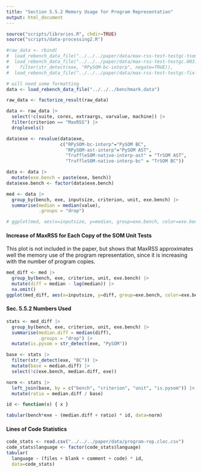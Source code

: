 ```yaml
---
title: "Section 5.5.2 Memory Usage for Program Representation"
output: html_document
---
```


```r
source("scripts/libraries.R", chdir=TRUE)
source("scripts/data-processing2.R")

#raw_data <- rbind(
#  load_rebench_data_file("../../../paper/data/max-rss-test-testgc-tsom.002.data.bz2"),
#  load_rebench_data_file("../../../paper/data/max-rss-test-testgc.003.data.bz2") |>
#    filter(str_detect(exe, "RPySOM-bc-interp", negate=TRUE)),
#  load_rebench_data_file("../../../paper/data/max-rss-test-testgc-fix-pysom.data.bz2"))

# will need some formatting
data <- load_rebench_data_file("../../../benchmark.data")

raw_data <- factorize_result(raw_data)

data <- raw_data |>
  select(!c(suite, cores, extraargs, varvalue, machine)) |>
  filter(criterion == "MaxRSS") |>
  droplevels()

data$exe <- revalue(data$exe,
                    c("RPySOM-bc-interp"="PySOM BC",
                      "RPySOM-ast-interp"="PySOM AST",
                      "TruffleSOM-native-interp-ast" = "TrSOM AST",
                      "TruffleSOM-native-interp-bc" = "TrSOM BC"))

data <- data |>
  mutate(exe.bench = paste(exe, bench))
data$exe.bench <- factor(data$exe.bench)

med <- data |>
  group_by(bench, exe, inputsize, criterion, unit, exe.bench) |>
  summarise(median = median(value),
            .groups = "drop")
```



```r
# ggplot(med, aes(x=inputsize, y=median, group=exe.bench, color=exe.bench)) + geom_line()
```

#### Increase of MaxRSS for Each Copy of the SOM Unit Tests

This plot is not included in the paper, but shows that MaxRSS approximates well
the memory use of the program representation, since it is increasing with the
number of program copies.

```r
med_diff <- med |>
  group_by(bench, exe, criterion, unit, exe.bench) |>
  mutate(diff = median - lag(median)) |>
  na.omit()
ggplot(med_diff, aes(x=inputsize, y=diff, group=exe.bench, color=exe.bench)) + geom_line()
```

#### Sec. 5.5.2 Numbers Used

```r
stats <- med_diff |>
  group_by(bench, exe, criterion, unit, exe.bench) |>
  summarise(median.diff = median(diff),
            .groups = "drop") |>
  mutate(is.pysom = str_detect(exe, "PySOM"))

base <- stats |>
  filter(str_detect(exe, "BC")) |>
  mutate(base = median.diff) |>
  select(!c(exe.bench, median.diff, exe))

norm <- stats |>
  left_join(base, by = c("bench", "criterion", "unit", "is.pysom")) |>
  mutate(ratio = median.diff / base)

id <- function(x) { x }

tabular(bench*exe ~ (median.diff + ratio) * id, data=norm)
```
#### Lines of Code Statistics

```r
code_stats <- read.csv("../../../paper/data/program-rep.cloc.csv")
code_stats$language <- factor(code_stats$language)
tabular(
  language ~ (files + blank + comment + code) * id,
  data=code_stats)
```
